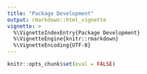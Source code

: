```yaml
---
title: "Package Development"
output: rmarkdown::html_vignette
vignette: >
  %\VignetteIndexEntry{Package Development}
  %\VignetteEngine{knitr::rmarkdown}
  %\VignetteEncoding{UTF-8}
---
```


```r
knitr::opts_chunk$set(eval = FALSE)
```
